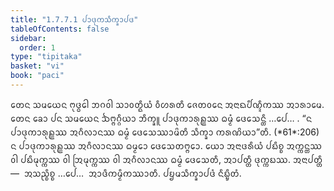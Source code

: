 ```yaml
---
title: "1.7.7.1 ᨸᩣᨴᩩᨠᩈᩥᨠ᩠ᨡᩣᨸᨴ"
tableOfContents: false
sidebar:
  order: 1
type: "tipitaka"
basket: "vi"
book: "paci"
---
```



<DynamicBreadcrumb />

<Division number="638" book="paci">

<Paragraph number="2002" book="paci">
ᨲᩮᨶ ᩈᨾᨿᩮᨶ ᨻᩩᨴ᩠ᨵᩮᩤ ᨽᨣᩅᩤ ᩈᩣᩅᨲ᩠ᨳᩥᨿᩴ ᩅᩥᩉᩁᨲᩥ ᨩᩮᨲᩅᨶᩮ ᩋᨶᩣᨳᨸᩥᨱ᩠ᨯᩥᨠᩔ ᩋᩣᩁᩣᨾᩮ. ᨲᩮᨶ ᨡᩮᩣ ᨸᨶ ᩈᨾᨿᩮᨶ ᨨᨻ᩠ᨻᨣ᩠ᨣᩥᨿᩣ ᨽᩥᨠ᩠ᨡᩪ ᨸᩣᨴᩩᨠᩣᩁᩩᩊ᩠ᩉᩔ ᨵᨾ᩠ᨾᩴ ᨴᩮᩈᩮᨶ᩠ᨲᩥ …ᨸᩮ… .
</Paragraph>

<Paragraph number="2003" book="paci">
<Emphasis>“ᨶ ᨸᩣᨴᩩᨠᩣᩁᩩᩊ᩠ᩉᩔ ᩋᨣᩥᩃᩣᨶᩔ ᨵᨾ᩠ᨾᩴ ᨴᩮᩈᩮᩔᩣᨾᩦᨲᩥ ᩈᩥᨠ᩠ᨡᩣ ᨠᩁᨱᩦᨿᩣ”</Emphasis>ᨲᩥ. (*61*:<Emphasis>206</Emphasis>)
</Paragraph>

<Paragraph number="2004" book="paci">
ᨶ ᨸᩣᨴᩩᨠᩣᩁᩩᩊ᩠ᩉᩔ ᩋᨣᩥᩃᩣᨶᩔ ᨵᨾ᩠ᨾᩮᩣ ᨴᩮᩈᩮᨲᨻ᩠ᨻᩮᩣ. ᨿᩮᩣ ᩋᨶᩣᨴᩁᩥᨿᩴ ᨸᨭᩥᨧ᩠ᨧ ᩋᨠ᩠ᨠᨶ᩠ᨲᩔ ᩅᩤ ᨸᨭᩥᨾᩩᨠ᩠ᨠᩔ ᩅᩤ ᩒᨾᩩᨠ᩠ᨠᩔ ᩅᩤ ᩋᨣᩥᩃᩣᨶᩔ ᨵᨾ᩠ᨾᩴ ᨴᩮᩈᩮᨲᩥ, ᩋᩣᨸᨲ᩠ᨲᩥ ᨴᩩᨠ᩠ᨠᨭᩔ.
</Paragraph>

<Paragraph number="2005" book="paci">
ᩋᨶᩣᨸᨲ᩠ᨲᩥ—  ᩋᩈᨬ᩠ᨧᩥᨧ᩠ᨧ …ᨸᩮ…  ᩋᩣᨴᩥᨠᨾ᩠ᨾᩥᨠᩔᩣᨲᩥ.

</Paragraph>
</Division>

<Paragraph number="2006" type="center" book="paci">
ᨸᨮᨾᩈᩥᨠ᩠ᨡᩣᨸᨴᩴ ᨶᩥᨭ᩠ᨮᩥᨲᩴ.
</Paragraph>